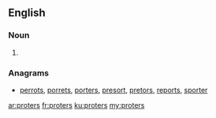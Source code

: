 ==English==

===Noun===
{{head|en|plural}}

# {{plural of|proter|lang=en|nocat=1}}

===Anagrams===
* [[perrots#English|perrots]], [[porrets#English|porrets]], [[porters#English|porters]], [[presort#English|presort]], [[pretors#English|pretors]], [[reports#English|reports]], [[sporter#English|sporter]]

[[ar:proters]]
[[fr:proters]]
[[ku:proters]]
[[my:proters]]